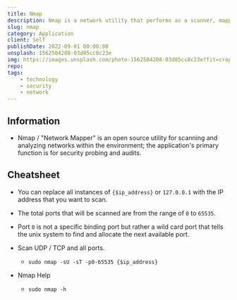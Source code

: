 ```yaml
---
title: Nmap
description: Nmap is a network utility that performs as a scanner, mapper and discovery.
slug: nmap
category: Application
client: Self
publishDate: 2022-09-01 00:00:00
unsplash: 1562504208-03d85cc8c23e
img: https://images.unsplash.com/photo-1562504208-03d85cc8c23e?fit=crop&w=1400&h=700&q=75
repo:
tags:
    - technology
    - security
    - network
---
```



## Information

-   Nmap / "Network Mapper" is an open source utility for scanning and analyzing networks within the environment; the application's primary function is for security probing and audits.

## Cheatsheet

-   You can replace all instances of `{$ip_address}` or `127.0.0.1` with the IP address that you want to scan.
-   The total ports that will be scanned are from the range of `0` to `65535`.
-   Port `0` is not a specific binding port but rather a wild card port that tells the unix system to find and allocate the next available port.

-   Scan UDP / TCP and all ports.

    -   ```shell
        sudo nmap -sU -sT -p0-65535 {$ip_address}
        ```

-   Nmap Help

    -   ```shell
        sudo nmap -h
        ```

